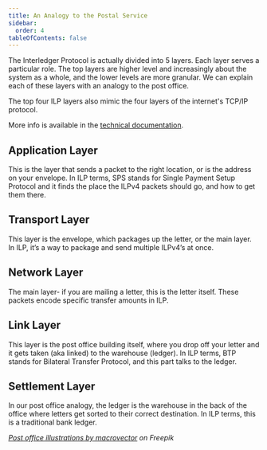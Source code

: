 ```yaml
---
title: An Analogy to the Postal Service
sidebar:
  order: 4
tableOfContents: false
---
```



The Interledger Protocol is actually divided into 5 layers. Each layer serves a particular role. The top layers are higher level and increasingly about the system as a whole, and the lower levels are more granular. We can explain each of these layers with an analogy to the post office.

The top four ILP layers also mimic the four layers of the internet's TCP/IP protocol.

More info is available in the [technical documentation](https://interledger.org/developers/rfcs/interledger-architecture/).

<LargeImg
  src="/img/analogy.jpg"
  alt="Diagram comparing the Interledger stack to a postal service"
  hasBorder={false}
/>

## Application Layer

This is the layer that sends a packet to the right location, or is the address on your envelope. In ILP terms, SPS stands for Single Payment Setup Protocol and it finds the place the ILPv4 packets should go, and how to get them there.

## Transport Layer

This layer is the envelope, which packages up the letter, or the main layer. In ILP, it’s a way to package and send multiple ILPv4’s at once.

## Network Layer

The main layer- if you are mailing a letter, this is the letter itself. These packets encode specific transfer amounts in ILP.

## Link Layer

This layer is the post office building itself, where you drop off your letter and it gets taken (aka linked) to the warehouse (ledger). In ILP terms, BTP stands for Bilateral Transfer Protocol, and this part talks to the ledger.

## Settlement Layer

In our post office analogy, the ledger is the warehouse in the back of the office where letters get sorted to their correct destination. In ILP terms, this is a traditional bank ledger.

_[Post office illustrations by macrovector](https://www.freepik.com/free-vector/isometric-post-office-color-set-with-isolated-icons-furniture-mailboxes-automated-parcel-lockers-people-vector-illustration_60945985.htm#fromView=search&page=2&position=35&uuid=1f6526e0-dfaa-493d-9dac-b5f8561514f4) on Freepik_
